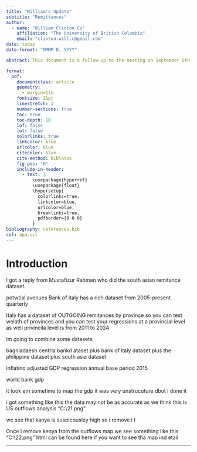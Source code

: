```yaml
---
title: "William's Update"
subtitle: "Remittances"
author: 
  - name: "William Clinton Co"
    affiliation: "The University of British Columbia"
    email: "clinton.will.c@gmail.com"
date: today
date-format: "MMMM D, YYYY"

abstract: This document is a follow-up to the meeting on September 5th and addresses the items discussed during that meeting. It provides an update on current progress of the dataset completion and potential next steps, while providing an analysis of the current dataset at hand. 

format:
  pdf:
    documentclass: article
    geometry: 
      - margin=1in
    fontsize: 11pt
    linestretch: 1
    number-sections: true
    toc: true
    toc-depth: 10
    lof: false
    lot: false
    colorlinks: true
    linkcolor: blue
    urlcolor: blue
    citecolor: blue
    cite-method: biblatex
    fig-pos: "H"
    include-in-header:
      - text: |
          \usepackage{hyperref}
          \usepackage{float}
          \hypersetup{
            colorlinks=true,
            linkcolor=blue,
            urlcolor=blue,
            breaklinks=true,
            pdfborder={0 0 0}
          }
bibliography: references.bib
csl: apa.csl
---
```


# Introduction 
I got a reply from Mustafizur Rahman who did the south asian remitance dataset. 

potwtial avenues
Bank of italy has a rich dataset from 2005-present quarterly

Italy has a dataset of OUTGOING remitances by province so you can test welath of provinces and you can test your regressions at a provincial level as well
privincila level is from 2011 to 2024


Im going to combine some datasets 

bagnladaesh centrla bankd ataset plus bank of italy dataset 
plus the philippine dataset
plus south asia dataset

inflatino adjusted GDP regression
annual base period 2015

world bank gdp

it took em sometime to map the gdp it was very unstrucuture dbut i done it


i got something like this the data may not be as accurate as we think this is US outflows analysis "C:\Users\clint\Desktop\RER\images\21.png"

we see that kanya is suspicousley high so i remove i t

Once I remove kenya from the outflows map we see something like this "C:\Users\clint\Desktop\RER\images\22.png"
html can be found here if you want to see tha map ind etail


---